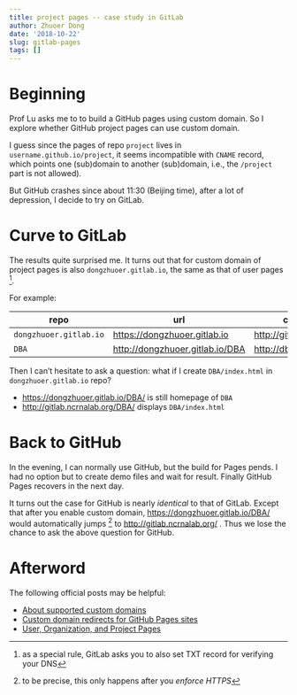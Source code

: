 ```yaml
---
title: project pages -- case study in GitLab 
author: Zhuoer Dong
date: '2018-10-22'
slug: gitlab-pages
tags: []
---
```


# Beginning

Prof Lu asks me to to build a GitHub pages using custom domain. So I explore whether GitHub project pages can use custom domain.

I guess since the pages of repo `project` lives in `username.github.io/project`, it seems incompatible with `CNAME` record, which points one (sub)domain to another (sub)domain, i.e., the `/project` part is not allowed). 

But GitHub crashes since about 11:30 (Beijing time), after a lot of depression, I decide to try on GitLab.


# Curve to GitLab

The results quite surprised me. It turns out that for custom domain of project pages is also `dongzhuoer.gitlab.io`, the same as that of user pages ^[as a special rule,  GitLab asks you to also set TXT record for verifying your DNS].

For example:

| repo                   | url                               | custom domain                     |
|------------------------|-----------------------------------|-----------------------------------|
| `dongzhuoer.gitlab.io` | <https://dongzhuoer.gitlab.io>    | <http://gitlab.ncrnalab.org/>     |
| `DBA`                  | <http://dongzhuoer.gitlab.io/DBA> | <http://dba.gitlab.ncrnalab.org/> |


Then I can't hesitate to ask a question: what if I create `DBA/index.html` in `dongzhuoer.gitlab.io` repo?

- <https://dongzhuoer.gitlab.io/DBA/> is still homepage of `DBA`
- <http://gitlab.ncrnalab.org/DBA/> displays `DBA/index.html`



# Back to GitHub

In the evening, I can normally use GitHub, but the build for Pages pends. I had no option but to create demo files and wait for result.
Finally GitHub Pages recovers in the next day. 

It turns out the case for GitHub is nearly _identical_ to that of GitLab. Except that after you enable custom domain, <https://dongzhuoer.gitlab.io/DBA/> would automatically jumps ^[to be precise, this only happens after you _enforce HTTPS_] to <http://gitlab.ncrnalab.org/> . Thus we lose the chance to ask the above question for GitHub.


# Afterword

The following official posts may be helpful:

- [About supported custom domains](https://help.github.com/articles/about-supported-custom-domains/)
- [Custom domain redirects for GitHub Pages sites](https://help.github.com/articles/custom-domain-redirects-for-github-pages-sites/)
- [User, Organization, and Project Pages](https://help.github.com/articles/user-organization-and-project-pages/)

